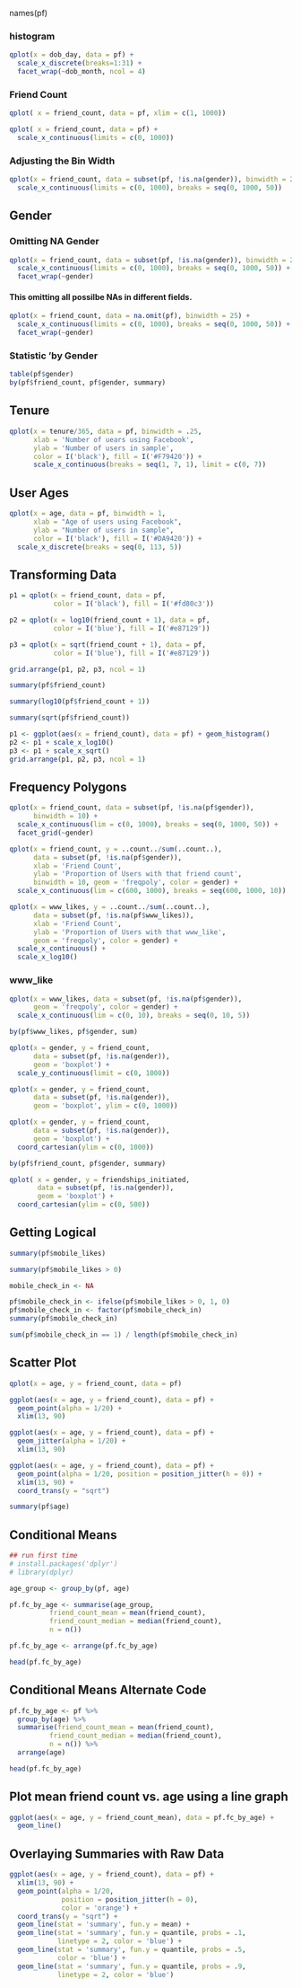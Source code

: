 names(pf)

### histogram
``` r
qplot(x = dob_day, data = pf) +
  scale_x_discrete(breaks=1:31) +
  facet_wrap(~dob_month, ncol = 4)
```

### Friend Count
``` r
qplot( x = friend_count, data = pf, xlim = c(1, 1000))

qplot( x = friend_count, data = pf) +
  scale_x_continuous(limits = c(0, 1000))
```


### Adjusting the Bin Width
```r
qplot(x = friend_count, data = subset(pf, !is.na(gender)), binwidth = 25) +
  scale_x_continuous(limits = c(0, 1000), breaks = seq(0, 1000, 50))

```
## Gender
### Omitting NA Gender
```r
qplot(x = friend_count, data = subset(pf, !is.na(gender)), binwidth = 25) +
  scale_x_continuous(limits = c(0, 1000), breaks = seq(0, 1000, 50)) +
  facet_wrap(~gender)

```
#### This omitting all possilbe NAs in different fields.
```r
qplot(x = friend_count, data = na.omit(pf), binwidth = 25) +
  scale_x_continuous(limits = c(0, 1000), breaks = seq(0, 1000, 50)) +
  facet_wrap(~gender)
```


### Statistic 'by Gender
```r
table(pf$gender)
by(pf$friend_count, pf$gender, summary)
```


## Tenure
```r
qplot(x = tenure/365, data = pf, binwidth = .25,
      xlab = 'Number of uears using Facebook',
      ylab = 'Number of users in sample',
      color = I('black'), fill = I('#F79420')) +
      scale_x_continuous(breaks = seq(1, 7, 1), limit = c(0, 7))
```


## User Ages
```r
qplot(x = age, data = pf, binwidth = 1,
      xlab = "Age of users using Facebook",
      ylab = "Number of users in sample",
      color = I('black'), fill = I('#DA9420')) +
  scale_x_discrete(breaks = seq(0, 113, 5))
```


## Transforming Data
```r
p1 = qplot(x = friend_count, data = pf,
           color = I('black'), fill = I('#fd80c3'))

p2 = qplot(x = log10(friend_count + 1), data = pf,
           color = I('blue'), fill = I('#e87129'))

p3 = qplot(x = sqrt(friend_count + 1), data = pf,
           color = I('blue'), fill = I('#e87129'))

grid.arrange(p1, p2, p3, ncol = 1)

summary(pf$friend_count)

summary(log10(pf$friend_count + 1))

summary(sqrt(pf$friend_count))
```

```r
p1 <- ggplot(aes(x = friend_count), data = pf) + geom_histogram()
p2 <- p1 + scale_x_log10()
p3 <- p1 + scale_x_sqrt()
grid.arrange(p1, p2, p3, ncol = 1)
```

## Frequency Polygons 
```r
qplot(x = friend_count, data = subset(pf, !is.na(pf$gender)), 
      binwidth = 10) +
  scale_x_continuous(lim = c(0, 1000), breaks = seq(0, 1000, 50)) +
  facet_grid(~gender)
```
```r
qplot(x = friend_count, y = ..count../sum(..count..),
      data = subset(pf, !is.na(pf$gender)), 
      xlab = 'Friend Count',
      ylab = 'Proportion of Users with that friend count',
      binwidth = 10, geom = 'freqpoly', color = gender) +
  scale_x_continuous(lim = c(600, 1000), breaks = seq(600, 1000, 10))
```

```r
qplot(x = www_likes, y = ..count../sum(..count..),
      data = subset(pf, !is.na(pf$www_likes)), 
      xlab = 'Friend Count',
      ylab = 'Proportion of Users with that www_like',
      geom = 'freqpoly', color = gender) +
  scale_x_continuous() +
  scale_x_log10()
```

### www_like
```r
qplot(x = www_likes, data = subset(pf, !is.na(pf$gender)),
      geom = 'freqpoly', color = gender) +
  scale_x_continuous(lim = c(0, 10), breaks = seq(0, 10, 5))
```


```r
by(pf$www_likes, pf$gender, sum)
```


```r
qplot(x = gender, y = friend_count,
      data = subset(pf, !is.na(gender)),
      geom = 'boxplot') +
  scale_y_continuous(limit = c(0, 1000))
```

```r
qplot(x = gender, y = friend_count,
      data = subset(pf, !is.na(gender)),
      geom = 'boxplot', ylim = c(0, 1000))
```

```r
qplot(x = gender, y = friend_count,
      data = subset(pf, !is.na(gender)),
      geom = 'boxplot') +
  coord_cartesian(ylim = c(0, 1000))

by(pf$friend_count, pf$gender, summary)
```

```r
qplot( x = gender, y = friendships_initiated,
       data = subset(pf, !is.na(gender)),
       geom = 'boxplot') +
  coord_cartesian(ylim = c(0, 500))
```

## Getting Logical
```r
summary(pf$mobile_likes)

summary(pf$mobile_likes > 0)

mobile_check_in <- NA

pf$mobile_check_in <- ifelse(pf$mobile_likes > 0, 1, 0)
pf$mobile_check_in <- factor(pf$mobile_check_in)
summary(pf$mobile_check_in)

sum(pf$mobile_check_in == 1) / length(pf$mobile_check_in)
```

## Scatter Plot
```r
qplot(x = age, y = friend_count, data = pf)

ggplot(aes(x = age, y = friend_count), data = pf) + 
  geom_point(alpha = 1/20) +
  xlim(13, 90)

ggplot(aes(x = age, y = friend_count), data = pf) + 
  geom_jitter(alpha = 1/20) +
  xlim(13, 90)

ggplot(aes(x = age, y = friend_count), data = pf) + 
  geom_point(alpha = 1/20, position = position_jitter(h = 0)) +
  xlim(13, 90) +
  coord_trans(y = "sqrt")

summary(pf$age)
```

## Conditional Means
```r
## run first time
# install.packages('dplyr')
# library(dplyr)

age_group <- group_by(pf, age)

pf.fc_by_age <- summarise(age_group, 
          friend_count_mean = mean(friend_count),
          friend_count_median = median(friend_count),
          n = n())

pf.fc_by_age <- arrange(pf.fc_by_age)

head(pf.fc_by_age)
```

## Conditional Means Alternate Code
```r
pf.fc_by_age <- pf %>% 
  group_by(age) %>%
  summarise(friend_count_mean = mean(friend_count),
          friend_count_median = median(friend_count),
          n = n()) %>%
  arrange(age)

head(pf.fc_by_age)
```


## Plot mean friend count vs. age using a line graph
```r
ggplot(aes(x = age, y = friend_count_mean), data = pf.fc_by_age) +
  geom_line() 
```


## Overlaying Summaries with Raw Data
```r
ggplot(aes(x = age, y = friend_count), data = pf) + 
  xlim(13, 90) +
  geom_point(alpha = 1/20, 
             position = position_jitter(h = 0),
             color = 'orange') +
  coord_trans(y = "sqrt") +
  geom_line(stat = 'summary', fun.y = mean) +
  geom_line(stat = 'summary', fun.y = quantile, probs = .1,
            linetype = 2, color = 'blue') +
  geom_line(stat = 'summary', fun.y = quantile, probs = .5,
            color = 'blue') +
  geom_line(stat = 'summary', fun.y = quantile, probs = .9,
            linetype = 2, color = 'blue')
```